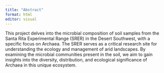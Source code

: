 ```yaml
---
title: "Abstract"
format: html
editor: visual
---
```


This project delves into the microbial composition of soil samples from the Santa Rita Experimental Range (SRER) in the Desert Southwest, with a specific focus on Archaea. The SRER serves as a critical research site for understanding the ecology and management of arid landscapes. By examining the microbial communities present in the soil, we aim to gain insights into the diversity, distribution, and ecological significance of Archaea in this unique ecosystem.
